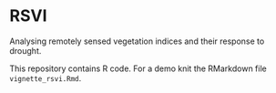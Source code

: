 # RSVI

Analysing remotely sensed vegetation indices and their response to drought.

This repository contains R code. For a demo knit the RMarkdown file `vignette_rsvi.Rmd`.

